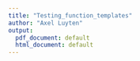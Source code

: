 ```yaml
---
title: "Testing_function_templates"
author: "Axel Luyten"
output:
  pdf_document: default
  html_document: default
---
```



